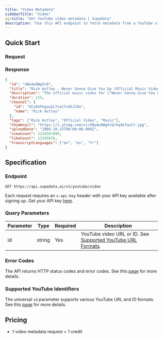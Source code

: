 ```yaml
---
title: "Video Metadata"
sidebarTitle: "Video"
og:title: "Get YouTube video metadata | Supadata"
description: "Use this API endpoint to fetch metadata from a YouTube video including title, description, channel info, and more."
---
```



## Quick Start

### Request

<CodeGroup>
  <VideoNode />
  <VideoPython />
  <VideoCURL />
</CodeGroup>

### Response

```json
{
  "id": "dQw4w9WgXcQ",
  "title": "Rick Astley - Never Gonna Give You Up (Official Music Video)",
  "description": "The official music video for \"Never Gonna Give You Up\"...",
  "duration": 213,
  "channel": {
    "id": "UCuAXFkgsw1L7xaCfnd5JJOw",
    "name": "Rick Astley"
  },
  "tags": ["Rick Astley", "Official Video", "Music"],
  "thumbnail": "https://i.ytimg.com/vi/dQw4w9WgXcQ/hqdefault.jpg",
  "uploadDate": "2009-10-25T00:00:00.000Z",
  "viewCount": 1234567890,
  "likeCount": 12345678,
  "transcriptLanguages": ["en", "es", "fr"]
}
```

## Specification

### Endpoint

`GET https://api.supadata.ai/v1/youtube/video`

Each request requires an `x-api-key` header with your API key available after signing up. Get your API key [here](https://dash.supadata.ai/organizations/api-key).

### Query Parameters

| Parameter | Type   | Required | Description                                                                                   |
| --------- | ------ | -------- | --------------------------------------------------------------------------------------------- |
| id        | string | Yes      | YouTube video URL or ID. See [Supported YouTube URL Formats](/youtube/supported-url-formats). |

### Error Codes

The API returns HTTP status codes and error codes. See this [page](/errors) for more details.

### Supported YouTube Identifiers

The universal `id` parameter supports various YouTube URL and ID formats. See this [page](/youtube/supported-url-formats) for more details.

## Pricing

- 1 video metadata request = 1 credit
